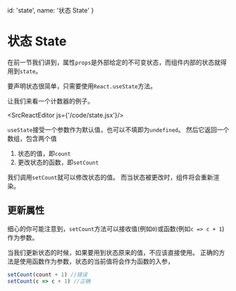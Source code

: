 
  id: 'state',
  name: '状态 State'
}

# 状态 State

在前一节我们讲到，属性`props`是外部给定的不可变状态，而组件内部的状态就得用到`state`。

要声明状态很简单，只需要使用`React.useState`方法。

让我们来看一个计数器的例子。

<SrcReactEditor js={'/code/state.jsx'}/>

`useState`接受一个参数作为默认值，也可以不填即为`undefined`。
然后它返回一个数组，包含两个值

1. 状态的值，即`count`
2. 更改状态的函数，即`setCount`

我们调用`setCount`就可以修改状态的值。
而当状态被更改时，组件将会重新渲染。

## 更新属性

细心的你可能注意到，`setCount`方法可以接收值(例如`0`)或函数(例如`c => c + 1`)作为参数。

当我们更新状态的时候，如果要用到状态原来的值，不应该直接使用。
正确的方法是使用函数作为参数，状态的当前值将会作为函数的入参，

```js
setCount(count + 1) //错误
setCount(c => c + 1) //正确
```
